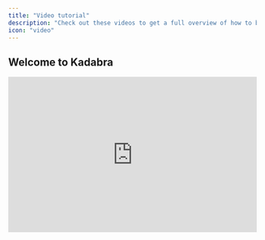 ```yaml
---
title: "Video tutorial"
description: "Check out these videos to get a full overview of how to build an app with Kadabra."
icon: "video"
---
```


## Welcome to Kadabra

<Accordion title="Kadabra 101">
  <iframe width="100%" height="315" src="https://www.youtube.com/embed/l2n9rpuqvdw?si=huqUvQcNK1tKTMVL" title="YouTube video player" frameborder="0" allow="accelerometer; autoplay; clipboard-write; encrypted-media; gyroscope; picture-in-picture; web-share" referrerpolicy="strict-origin-when-cross-origin" allowfullscreen />

  <Steps>
    <Step title="Getting started with Kadabra basics">
      
    </Step>
    <Step title="Understanding the interface and controls">
      
    </Step>
    <Step title="Working with editing features and version history">
      
    </Step>
    <Step title="Implementing authentication and user management">
      
    </Step>
    <Step title="Using ‪Supabase‬ databases and edge functions">
      
    </Step>
    <Step title="GitHub integration and code management">
      
    </Step>
    <Step title="Sharing projects and community feedback">
      
    </Step>
    <Step title="Exploring additional resources and templates">
      
    </Step>
  </Steps>
</Accordion>

## Kadabra Tutorials

<AccordionGroup>
  <Accordion title="Build an AI-Powered Calorie Tracking WebApp">
    <iframe width="100%" height="315" src="https://www.youtube.com/embed/c0zhLzcVJRI?si=7vcZf5eoxIobOxdE" title="YouTube video player" frameborder="0" allow="accelerometer; autoplay; clipboard-write; encrypted-media; gyroscope; picture-in-picture; web-share" referrerpolicy="strict-origin-when-cross-origin" allowfullscreen />

    This tutorial, we'll walk you through creating an AI-powered calorie tracking app with [Kadabra](/kadabra-f9060f1e/kadabra-f9060f1e/editor/main#build-an-ai-powered-calorie-tracking-webapp), complete with authentication, a beautiful responsive design, OpenAI integration, and deployment to production.

    <Steps>
      <Step title="Setting Up the Foundation">
        The foundation of any Kadabra project is a good prompt. For this app, here’s an example:

        ```
        Create a calorie tracking app with the following features:
        Landing page, dashboard, and a meals page.
        Input fields for meal descriptions or images, with analysis powered by GPT-4.
        Daily progress tracking and integration with Supabase for authentication and database management.
        Beautiful and mobile-responsive UI.
        ```

        Once Kadabra generates the UI skeleton:

        - Review the navigation setup and landing page design.
        - Iterate on the prompt to refine the layout and ensure mobile responsiveness.

        <Note>
          Be explicit about starting with the UI. Kadabra works best when tasks are broken into clear steps. For instance, outline navigation, page structures, and design themes early in the prompt
        </Note>
      </Step>
      <Step title="Designing the UI">
        Kadabra emphasizes a step-by-step approach, akin to constructing a building:

        - Start with **scaffolding**: Plan your app structure (e.g., user experience flow, page layout).
        - Add the **first layer**: Create empty pages with basic design elements.
        - Refine the **details**: Add colors, animations, and mobile responsiveness.

        <Note>
          If you have pre-made designs in [Figma](), you can take screenshots and include them in your Kadabra prompt. Providing high-resolution images ensures better results.
        </Note>
      </Step>
      <Step title="Integrate Supabase for Backend and Authentication">
        Once the UI is ready, it’s time to add backend functionality:

        1. Set up a [**Supabase**]() **account** and create a project.
        2. Link it to Kadabra by pressing the "Connect Supabase" button.
        3. For data storage, Kadabra will generate SQL tables. For instance:

        - A `profiles` table to store user information.
        - A `meals` table linked to users for tracking daily entries.

        <Note>
          Use row-level security (RLS) rules in Supabase to ensure user privacy. Kadabra can handle this for you automatically.
        </Note>
      </Step>
      <Step title="Integrating OpenAI for Meal Analysis">
        The magic of this app lies in its AI capabilities. To analyze meals:

        1. Obtain an [OpenAI API key]() from your developer dashboard.
        2. Use [GPT-4]() for analyzing meal descriptions or images.
        3. Ensure API keys are securely stored in Edge functions to prevent unauthorized access.

        **Features to include:**

        - **Analyze meal descriptions**: Estimate nutritional values (calories, protein, carbs, fat).
        - **Image recognition**: Upload a meal photo, and GPT-4 will extract a description and nutritional data.

        <Note>
          _Pro Tips for OpenAI Integration:_

          - Use **function calling** for structured responses, ensuring data is formatted correctly for database insertion.
          - Test the functionality by asking the app to analyze simple meal entries like “2 eggs.”
        </Note>
      </Step>
      <Step title="Implementing Payments with Stripe">
        To monetize the app, add subscription-based payments:

        1. Create a [Stripe]() account and set up a product (e.g., “Standard Plan” for $12/month).
        2. Integrate Stripe with Kadabra by adding the API key and product price ID.
        3. Redirect non-paying users to the landing page. Only paying users can access the main app.

        <Note>
          _Additional Tips:_

          - Enable Stripe’s **customer portal** to let users manage subscriptions (e.g., cancel or update payment methods).
          - Test payments in Stripe’s test mode using the provided test credit card details.
        </Note>
      </Step>
      <Step title="Testing and Debugging">
        Errors are a natural part of development, and Kadabra simplifies debugging:

        - Use the **"Try to Fix"** button whenever a build error occurs.
        - For backend issues, check Supabase logs for detailed error reports.
        - If deploying to [Netlify](), review deployment logs for any build issues. Share logs with Kadabra to get tailored fixes.

        <Note>
          If you get stuck, revert to a previous version using Kadabra’s "Revert" feature. This saves credits and time.
        </Note>
      </Step>
      <Step title="Deploying Your App">
        Once your app is ready, deploy it with Kadabra or Netlify:

        1. Use Kadabra’s deploy feature to host the app on a default domain.
        2. For custom domains:

        - Connect your [GitHub repository]() to Netlify.
        - Purchase a domain and configure [DNS settings]() to link it to Netlify.

        <Note>
          Update your app’s metadata (favicon, meta tags, OG image) for better branding and SEO.
        </Note>
      </Step>
    </Steps>
  </Accordion>
  <Accordion title="Build a SaaS Landing Page with Groq API">
    <iframe width="100%" height="315" src="https://www.youtube.com/embed/S0k8FOmqjog?si=935gSBuflrRbljlF" title="YouTube video player" frameborder="0" allow="accelerometer; autoplay; clipboard-write; encrypted-media; gyroscope; picture-in-picture; web-share" referrerpolicy="strict-origin-when-cross-origin" allowfullscreen />

    In this tutorial, we’ll show you how to create a stunning, fully interactive landing page for an AI-powered email assistant using [Kadabra](/kadabra-f9060f1e/kadabra-f9060f1e/editor/main#build-a-saas-landing-page-with-groq-api), 21st.dev, and Supabase—complete with animations, API integrations, and seamless deployment\\\\\!

    - AI-powered design & UI enhancements
    - Adding animations & interactive elements
    - Integrating AI email enhancements with the Groq API
    - Setting up a contact form with Resend
    - Deploying the page using Kadabra Launch
  </Accordion>
  <Accordion title="Build a Feedback Tool">
    The session showcased [Kadabra](/kadabra-f9060f1e/kadabra-f9060f1e/editor/main#build-a-feedback-tool)’s capabilities to iterate quickly and deliver production-ready results.

    <iframe width="100%" height="315" src="https://www.youtube.com/embed/tYDqBMilHkM?si=6eD-0GoQEywncOqQ" title="YouTube video player" frameborder="0" allow="accelerometer; autoplay; clipboard-write; encrypted-media; gyroscope; picture-in-picture; web-share" referrerpolicy="strict-origin-when-cross-origin" allowfullscreen />

    <Steps>
      <Step title="Authentication">
        - Users can sign up, log in, and manage profiles using Supabase integration.
        - Secure user sessions enable tailored experiences.
      </Step>
      <Step title="Feedback Submission and Voting">
        - Users can submit feedback with titles, descriptions, and images.
        - Each feedback entry displays vote counts and supports real-time upvoting.
      </Step>
      <Step title="Admin Dashboard with AI Summaries">
        - Admins can review all feedback, filter by votes, and sort entries.
        - AI-powered summaries identify actionable insights using OpenAI and Supabase Edge Functions.
      </Step>
      <Step title="User Presence Tracking">
        Real-time presence indicators show active users on the platform.
      </Step>
      <Step title="Detailed Feedback Pages with Comments">
        Each feedback entry has a dedicated page for discussions, enabling teams to collaborate and prioritize efficiently.
      </Step>
      <Step title="File Attachments">
        Users can attach images to feedback, stored securely using Supabase’s storage capabilities.
      </Step>
    </Steps>
  </Accordion>
  <Accordion title="Build a Productized Development Agency">
    <iframe width="100%" height="315" src="https://www.youtube.com/embed/eZsbfEA-_oI?si=ngagWq3q3Km1jY6J" title="YouTube video player" frameborder="0" allow="accelerometer; autoplay; clipboard-write; encrypted-media; gyroscope; picture-in-picture; web-share" referrerpolicy="strict-origin-when-cross-origin" allowfullscreen />

    The goal for this session was to build an app that allows developers, designers, or consultants to offer subscription-based services—a business model inspired by platforms like DesignJoy.

    <Steps>
      <Step title="Authentication and User Management">
        Authentication was the first feature implemented, setting up a robust framework for managing users. The team emphasized the importance of integrating authentication early to prevent issues when scaling the app.

        - Supabase integration for user sign-ups, logins, and profile management.
        - Persistent user sessions to improve app usability.
      </Step>
      <Step title="Stripe Subscription Integration">
        The session demonstrated how to integrate Stripe for subscription management:

        - Enabled users to subscribe to different pricing tiers.
        - Managed subscription status, ensuring only paid users access premium features.
      </Step>
      <Step title="Dashboard and Task Management">
        - User-specific dashboards with task boards and drag-and-drop functionality.
        - Real-time task updates for seamless collaboration.
      </Step>
      <Step title="AI Chatbot">
        The session concluded with the integration of an AI chatbot, illustrating how OpenAI can add dynamic functionality to apps. This feature could be extended to serve as a virtual assistant, concierge, or data query interface.

        - Integrated OpenAI to provide a chatbot capable of responding intelligently to user queries.
        - Built in a single prompt, showcasing Kadabra's efficiency.
      </Step>
      <Step title="Iterative Debugging and Refinement">
        The team tackled real-time debugging challenges, offering valuable insights into troubleshooting. Techniques included:

        - Using console logs and error messages to identify issues.
        - Reverting to previous app versions to avoid getting stuck in broken states.
        - Guiding Kadabra’s AI with detailed prompts to ensure accurate fixes.
      </Step>
    </Steps>
  </Accordion>
  <Accordion title="Prompting Advice with Kadabra">
    <iframe width="100%" height="315" src="https://www.youtube.com/embed/IqWfKj4mUIo?si=sIUpyvAuOH9Fu_oe" title="YouTube video player" frameborder="0" allow="accelerometer; autoplay; clipboard-write; encrypted-media; gyroscope; picture-in-picture; web-share" referrerpolicy="strict-origin-when-cross-origin" allowfullscreen />

    In this tutorial, we deep-dive into AI-powered app development, prompt engineering, and workflow automation with [Kadabra](https://kadabra.dev/)'s special guest ‪[Mark Kashef‬](https://www.youtube.com/@Mark_Kashef)\!

    - Understanding effective AI prompting
    - The four tiers of prompt engineering
    - Meta prompting techniques & best practices
    - Debugging strategies for AI workflows
    - Building an AI app using Kadabra & Make.com
    - Integrating Visual Edits & Tailwind CSS for UI design
  </Accordion>
  <Accordion title="Build a Luma Copycat with Supabase & Kadabra">
    <iframe width="100%" height="315" src="https://www.youtube.com/embed/-sSOyO0FiPE?si=TCamI0uASRJ2Kh6j" title="YouTube video player" frameborder="0" allow="accelerometer; autoplay; clipboard-write; encrypted-media; gyroscope; picture-in-picture; web-share" referrerpolicy="strict-origin-when-cross-origin" allowfullscreen />

    In this tutorial, we will build a Luma-style event platform using Kadabra and [Supabase](https://docs.kadabra.dev/integrations/supabase) – live\\\\\!

    - How to integrate Supabase with Kadabra
    - Setting up authentication & user management
    - Configuring databases & real-time comments
    - Testing performance & handling multiple users
    - Live debugging & performance optimization
  </Accordion>
  <Accordion title="Build an AI-Enhanced Web App">
    <iframe width="100%" height="315" src="https://www.youtube.com/embed/gqsZGxuymTk?si=xwjEwFQCa5p8WVLh" title="YouTube video player" frameborder="0" allow="accelerometer; autoplay; clipboard-write; encrypted-media; gyroscope; picture-in-picture; web-share" referrerpolicy="strict-origin-when-cross-origin" allowfullscreen />

    In this tutorial, we’ll show you how to use Kadabra, an AI-enhanced no-code builder, to create a full-stack journaling app without writing a single line of code\\\\\!

    - Design your app UI instantly
    - Upload your design & generate a working app
    - Connect Supabase for backend & authentication
    - Implement GPT-4o for AI-powered features
    - Deploy a full-stack app in minutes\\\\\\\!
  </Accordion>
  <Accordion title="Build a Simple CRM with Resend">
    <iframe width="100%" height="315" src="https://www.youtube.com/embed/5ZL744_Wxjo?si=qrKlOL_1fAnz7rgc" title="YouTube video player" frameborder="0" allow="accelerometer; autoplay; clipboard-write; encrypted-media; gyroscope; picture-in-picture; web-share" referrerpolicy="strict-origin-when-cross-origin" allowfullscreen />

    In this tutorial, we'll walk through creating a simple yet powerful CRM using [Kadabra](/kadabra-f9060f1e/kadabra-f9060f1e/editor/main#build-a-simple-crm-with-resend) for development, Supabase for data storage, and [Resend](https://docs.kadabra.dev/integrations/resend) for email automation.

    - How Resend works for email automation
    - Setting up authentication emails with Supabase
    - Building an admin dashboard & contact management system
    - Creating & customizing email templates
    - Adding newsletter signup & broadcast email functionality
  </Accordion>
  <Accordion title="Build Interactive Elements in Web Development">
    <iframe width="100%" height="315" src="https://www.youtube.com/embed/b-O7Ew0Q2ig?si=UPyQQdnualImIP8j" title="YouTube video player" frameborder="0" allow="accelerometer; autoplay; clipboard-write; encrypted-media; gyroscope; picture-in-picture; web-share" referrerpolicy="strict-origin-when-cross-origin" allowfullscreen />

    Building engaging, interactive web experiences just got easier with Kadabra’s latest updates\\\!

    <Steps>
      <Step title="Effortless UI Customization with Visual Edits">
        One of the biggest upgrades to Kadabra is the ability to modify UI elements instantly without consuming AI credits. You can now:

        - Edit text directly on your project.
        - Adjust button colors and styles in real-time.
        - Upload and swap images seamlessly.
        - Hover over elements to make quick adjustments.

        <Note>
          Users can now select text, change colors, or swap icons effortlessly without needing AI intervention—allowing for a smoother design iteration process.
        </Note>
      </Step>
      <Step title="Advanced Debugging and API Error Handling">
        Previously, users faced challenges when dealing with third-party API integration errors. Kadabra now:

        - Surfaces richer error messages for easier debugging.
        - Eliminates irrelevant popups, improving focus on critical issues.
        - Enables AI-driven error detection for automatic fixes.

        <Note>
          Instead of overwhelming users with generic popups, Kadabra now feeds error context directly into its AI, which can decide when an issue needs to be addressed and how to fix it.
        </Note>
      </Step>
      <Step title="Creating Dynamic Backgrounds and Animations">
        Kadabra now supports seamless integration of animated and interactive elements using **p5.js** and other libraries.

        #### **Example Project: Travel Agency Website with Interactive Flags**

        A recent live demo showcased how to build a travel agency landing page featuring:

        1. **An animated hero section** with flags dynamically appearing and moving in response to mouse interactions.
        2. **A sticky-scroll section** that changes based on the user’s scroll position.
        3. **Interactive hover effects** where images react to user movements.

        #### **How to Implement Animated Effects**

        To create these effects, users followed this simple process:

        - **Define the desired animation:**

        <Note>
          Make the background interactive with floating elements that move away when hovered over.
        </Note>
        - **Use p5.js to generate effects:**
          - Implement a chromatic smoke pattern.
          - Swap out static images for dynamic flag animations.
        - **Enhance user experience with physics-based interactions:**
          - Make elements move dynamically based on user actions.

        <Note>
          If an animation isn’t working, use Kadabra’s chat mode to debug and refine the effect with step-by-step AI guidance.
        </Note>
      </Step>
      <Step title="Importing Custom Elements from External Libraries">
        With [**21st.dev**](), users can now integrate pre-built UI components seamlessly into Kadabra projects.

        1. Browse **21st.dev** for a button design.
        2. Copy the AI-generated prompt.
        3. Paste it into Kadabra and replace an existing button.

        This approach accelerates design workflows and allows for more polished, visually cohesive interfaces.

        <Note>
          This same method works for importing animation presets from **motion.dev**, making it easier to add high-quality motion effects without custom coding.
        </Note>
      </Step>
    </Steps>
  </Accordion>
  <Accordion title="Clerk Authentication, Custom Domains & Waitlists">
    <iframe width="100%" height="315" src="https://www.youtube.com/embed/tyAsNwu_xCI?si=VHCGf2IlFRQzVLeD" title="YouTube video player" frameborder="0" allow="accelerometer; autoplay; clipboard-write; encrypted-media; gyroscope; picture-in-picture; web-share" referrerpolicy="strict-origin-when-cross-origin" allowfullscreen />

    In this tutorial, we'll walk through building a **custom CRM** (Customer Relationship Management system) using [**Kadabra**](/kadabra-f9060f1e/kadabra-f9060f1e/editor/main#clerk-authentication-custom-domains-and-waitlists) and [**Clerk**](https://docs.kadabra.dev/integrations/clerk).
  </Accordion>
  <Accordion title="How to Build a Custom CRM with Kadabra and Make">
    <iframe width="100%" height="315" src="https://www.youtube.com/embed/zv4vcR7VCAk?si=BgJHeEuti27cbgYt" title="YouTube video player" frameborder="0" allow="accelerometer; autoplay; clipboard-write; encrypted-media; gyroscope; picture-in-picture; web-share" referrerpolicy="strict-origin-when-cross-origin" allowfullscreen />

    In this tutorial, we'll walk through building a **custom CRM** (Customer Relationship Management system) using [**Kadabra**](/kadabra-f9060f1e/kadabra-f9060f1e/editor/main#how-to-build-a-custom-crm-with-kadabra-and-make) and [**Make**](https://docs.kadabra.dev/integrations/make).
  </Accordion>
  <Accordion title="Building a $10K Landing Page in 1 Hour">
    <iframe width="100%" height="315" src="https://www.youtube.com/embed/VVbC80KgF9E?si=71RW1V8KgpgxTya_" title="YouTube video player" frameborder="0" allow="accelerometer; autoplay; clipboard-write; encrypted-media; gyroscope; picture-in-picture; web-share" referrerpolicy="strict-origin-when-cross-origin" allowfullscreen />
  </Accordion>
</AccordionGroup>

## Build, Brand, and Launch a real micro-SaaS, live\!

Learning Spanish has never been this interactive\! Imagine an app that not only teaches you Spanish through conversations but also creates real-time voice interactions, dynamic courses, and visually engaging content—powered entirely by AI. This tutorial can help follow step-by-step what Kristian and Harry built:

<AccordionGroup>
  <Accordion title="Step 1: Designing the Core Features">
    <iframe width="100%" height="315" src="https://www.youtube.com/embed/8QDL9cCIXqU?si=JPHSSBoWO4dXl7vB" title="YouTube video player" frameborder="0" allow="accelerometer; autoplay; clipboard-write; encrypted-media; gyroscope; picture-in-picture; web-share" referrerpolicy="strict-origin-when-cross-origin" allowfullscreen />

    <Steps>
      <Step title="Laying the Foundations">
        Before implementing AI features, we focused on **building a strong foundation** for the app using **Kadabra**. This included setting up authentication, structuring the dashboard, and implementing user management.
      </Step>
      <Step title="Authentication System">
        - Integrated **Supabase** for backend authentication.
        - Enabled sign-up/login with email and password.
        - Created a profile system to store user preferences and learning progress.
      </Step>
      <Step title="Dashboard & Navigation">
        - Designed an intuitive sidebar for navigation.
        - Created sections for chat, courses, and user settings.
        - Ensured responsive UI for a seamless experience across devices.
      </Step>
      <Step title="User Profiles & Data Storage">
        - Added a database structure to store user progress.
        - Designed profile management settings where users can adjust learning preferences.
      </Step>
    </Steps>
  </Accordion>
  <Accordion title="Step 2: AI-Powered Learning Features with Replicate">
    <iframe width="100%" height="315" src="https://www.youtube.com/embed/eSDhk4VkVLE?si=-JhSjxsKIrPACNOK" title="YouTube video player" frameborder="0" allow="accelerometer; autoplay; clipboard-write; encrypted-media; gyroscope; picture-in-picture; web-share" referrerpolicy="strict-origin-when-cross-origin" allowfullscreen />

    <Steps>
      <Step title="AI-Generated Courses">
        To make learning interactive, we implemented an AI-driven course generation system using [OpenAI’s GPT model](). Here's how it works:

        1. Users select a topic (e.g., “Questions to ask at a barbecue”).
        2. Kadabra calls an [OpenAI Edge function]() to generate **10 engaging Spanish-language questions**.
        3. Users complete quizzes, track progress, and receive AI feedback on their answers.
      </Step>
      <Step title="Enhancing User Engagement">
        - **Dynamically Generated Questions**: Each quiz is AI-generated, ensuring fresh, unique content every time.
        - **Interactive Feedback**: The AI provides explanations for correct and incorrect answers to improve learning.
        - **Progress Tracking**: Users can save and revisit courses, enhancing retention and practice.
      </Step>
      <Step title="Enhancing Visual Engagement with Replicate">
        To add a visual learning element, we integrated [**Replicate’s Flux Schnell**]() image generation model:

        - **Automated Course Banners**: Every course dynamically generates an image matching the topic.
        - **Visually Immersive Experience**: AI-driven visuals enhance user engagement and retention.
        - **Fast Image Processing**: Using Replicate’s API, images are generated in real time without slowing down the experience.
      </Step>
      <Step title="Real-Time Voice Conversations">
        A major milestone in the app's development was the addition of **real-time Spanish-speaking practice** using [OpenAI’s real-time WebRTC API]() :

        - **Interactive AI Tutor**: Users can speak directly with an AI that dynamically responds in Spanish.
        - **Pronunciation Assistance**: The AI provides real-time corrections and suggestions.
        - **Seamless Conversations**: The natural flow of conversation makes it feel like interacting with a human tutor.
      </Step>
    </Steps>
  </Accordion>
  <Accordion title="Step 3: Branding the App">
    <iframe width="100%" height="315" src="https://www.youtube.com/embed/fILdgFNqvmU?si=_Xg-XTMTQuBN7bE1" title="YouTube video player" frameborder="0" allow="accelerometer; autoplay; clipboard-write; encrypted-media; gyroscope; picture-in-picture; web-share" referrerpolicy="strict-origin-when-cross-origin" allowfullscreen />

    <Steps>
      <Step title="Establishing the Concept and Audience">
        Before branding, we defined our core goals:

        - **AI-powered chat** for real-time Spanish conversations.
        - **Automated quizzes** for quick practice sessions.
        - **Structured learning** with lesson storage and progress tracking.

        This helped shape our branding choices, ensuring they aligned with the app’s purpose.
      </Step>
      <Step title="Naming & Domain Selection">
        We aimed for a short, memorable name that reflected the **learning journey**. Using AI, we brainstormed and landed on **Ruta** (Spanish for “route” or “path”).

        #### **Process:**

        - **Brainstormed names** using AI for catchy Spanish words.
        - **Tested options** like "Camino" and "Verbo," but "Ruta" stood out.
        - **Checked domain availability** and secured **rutaapp.com** immediately.
      </Step>
      <Step title="Creating a Visual Identity">
        We quickly designed the brand:

        - **Logo**: A **compass-themed** icon sourced from design libraries and edited in Figma.
        - **Font Pairing**: Used a **bold, modern typeface** for the logo and a readable UI font for the app interface.
        - **Color Palette**: A **Tailwind CSS blue** scheme to symbolize travel and discovery.
        - **Styling Inspiration**: Experimented with **neo-brutalism**, tweaking contrast, shadows, and borders to create a visually engaging UI.
      </Step>
      <Step title="Building a Cohesive User Experience">
        Using Kadabra, we ensured **visual consistency** across the app:

        - **Landing Page**: AI-generated with a dynamic, engaging hero section.
        - **Dashboard & Course Pages**: Styled to match the brand’s identity.
        - **Iterative Styling**: Applied **neo-brutalist** elements to test different design styles.
        - **User Flow Testing**: Ensured seamless navigation from signup to real-time chat.
      </Step>
    </Steps>
  </Accordion>
  <Accordion title="Step 4: Final Tweaks, Big Bets & Live Launch">
    <iframe width="100%" height="315" src="https://www.youtube.com/embed/12013xnxYzM?si=4qOqTgcgO_IY_G1P" title="YouTube video player" frameborder="0" allow="accelerometer; autoplay; clipboard-write; encrypted-media; gyroscope; picture-in-picture; web-share" referrerpolicy="strict-origin-when-cross-origin" allowfullscreen />
  </Accordion>
</AccordionGroup>

## Community Tutorials

<AccordionGroup>
  <Accordion title="Build a Car Prompt Engineering Agent">
    <iframe width="100%" height="315" src="https://www.youtube.com/embed/Zv7N0SxfpRM?si=Ro0Eg---h0rBz-HY" title="YouTube video player" frameborder="0" allow="accelerometer; autoplay; clipboard-write; encrypted-media; gyroscope; picture-in-picture; web-share" referrerpolicy="strict-origin-when-cross-origin" allowfullscreen />
  </Accordion>
  <Accordion title="Build a SaaS Landing Page">
    <iframe width="100%" height="315" src="https://www.youtube.com/embed/4qt9nlamiIQ?si=Xc0EUD6iyCwPFMay" title="YouTube video player" frameborder="0" allow="accelerometer; autoplay; clipboard-write; encrypted-media; gyroscope; picture-in-picture; web-share" referrerpolicy="strict-origin-when-cross-origin" allowfullscreen />
  </Accordion>
  <Accordion title="Build an AI Coding Agent with Supabase & Stripe">
    <iframe width="100%" height="315" src="https://www.youtube.com/embed/9z54zkmK-to?si=COVYmfEhrkkcog6O" title="YouTube video player" frameborder="0" allow="accelerometer; autoplay; clipboard-write; encrypted-media; gyroscope; picture-in-picture; web-share" referrerpolicy="strict-origin-when-cross-origin" allowfullscreen />
  </Accordion>
  <Accordion title="Build a Chat-Based Interface">
    <iframe width="100%" height="315" src="https://www.youtube.com/embed/zrArB5tj3kY?si=vArHxa-gh10ncZww" title="YouTube video player" frameborder="0" allow="accelerometer; autoplay; clipboard-write; encrypted-media; gyroscope; picture-in-picture; web-share" referrerpolicy="strict-origin-when-cross-origin" allowfullscreen />
  </Accordion>
  <Accordion title="Build a Course Platform">
    <iframe width="100%" height="315" src="https://www.youtube.com/embed/UcgKlpu49Ys?si=fCaxC1gB-wkC_AOh" title="YouTube video player" frameborder="0" allow="accelerometer; autoplay; clipboard-write; encrypted-media; gyroscope; picture-in-picture; web-share" referrerpolicy="strict-origin-when-cross-origin" allowfullscreen />
  </Accordion>
  <Accordion title="Build SaaS Startup with Supabase">
    <iframe width="100%" height="315" src="https://www.youtube.com/embed/mJwPvyc4-rk?si=SUWZG6C1dLpV9StO" title="YouTube video player" frameborder="0" allow="accelerometer; autoplay; clipboard-write; encrypted-media; gyroscope; picture-in-picture; web-share" referrerpolicy="strict-origin-when-cross-origin" allowfullscreen />
  </Accordion>
  <Accordion title="Build an AI-powered Web Application with OpenAI API">
    <iframe width="100%" height="315" src="https://www.youtube.com/embed/jUwXTviRhhM?si=VzpmIP8SVSWufOKH" title="YouTube video player" frameborder="0" allow="accelerometer; autoplay; clipboard-write; encrypted-media; gyroscope; picture-in-picture; web-share" referrerpolicy="strict-origin-when-cross-origin" allowfullscreen />
  </Accordion>
  <Accordion title="Build an SEO Landing Page">
    <iframe width="100%" height="315" src="https://www.youtube.com/embed/3rVsp8SQ_Jc?si=KP7XftODi6apMX4m" title="YouTube video player" frameborder="0" allow="accelerometer; autoplay; clipboard-write; encrypted-media; gyroscope; picture-in-picture; web-share" referrerpolicy="strict-origin-when-cross-origin" allowfullscreen />
  </Accordion>
  <Accordion title="Build a Marketing Landing Page">
    <iframe width="100%" height="315" src="https://www.youtube.com/embed/tR4d8Mz5Bgk?si=Sofq45DrmrqCG1ja" title="YouTube video player" frameborder="0" allow="accelerometer; autoplay; clipboard-write; encrypted-media; gyroscope; picture-in-picture; web-share" referrerpolicy="strict-origin-when-cross-origin" allowfullscreen />
  </Accordion>
  <Accordion title="Build a Todo List App">
    <iframe width="100%" height="315" src="https://www.youtube.com/embed/AmPuBwjT5iU?si=3VZ1_Qg5peqF1S7R" title="YouTube video player" frameborder="0" allow="accelerometer; autoplay; clipboard-write; encrypted-media; gyroscope; picture-in-picture; web-share" referrerpolicy="strict-origin-when-cross-origin" allowfullscreen />
  </Accordion>
  <Accordion title="Build AI Agents">
    <iframe width="100%" height="315" src="https://www.youtube.com/embed/sgnBMD8jGWU?si=eRtlvDDwGfEa_-J1" title="YouTube video player" frameborder="0" allow="accelerometer; autoplay; clipboard-write; encrypted-media; gyroscope; picture-in-picture; web-share" referrerpolicy="strict-origin-when-cross-origin" allowfullscreen />
  </Accordion>
  <Accordion title="Build a Recipe Tracking App">
    <iframe width="100%" height="315" src="https://www.youtube.com/embed/yH3DyG7jqRo?si=bV9BQkcTqN9KUDqT" title="YouTube video player" frameborder="0" allow="accelerometer; autoplay; clipboard-write; encrypted-media; gyroscope; picture-in-picture; web-share" referrerpolicy="strict-origin-when-cross-origin" allowfullscreen />

    <iframe width="100%" height="315" src="https://www.youtube.com/embed/W54pjYSSTo0?si=NjeR7dRxbLbiqEPe" title="YouTube video player" frameborder="0" allow="accelerometer; autoplay; clipboard-write; encrypted-media; gyroscope; picture-in-picture; web-share" referrerpolicy="strict-origin-when-cross-origin" allowfullscreen />
  </Accordion>
  <Accordion title="Build a Fullstack Social Networking App">
    <iframe width="100%" height="315" src="https://www.youtube.com/embed/1qXwGCIh9Q8?si=r3nNUUJzgL3Cf986" title="YouTube video player" frameborder="0" allow="accelerometer; autoplay; clipboard-write; encrypted-media; gyroscope; picture-in-picture; web-share" referrerpolicy="strict-origin-when-cross-origin" allowfullscreen />
  </Accordion>
  <Accordion title="Kadabra + Cursor">
    <iframe width="100%" height="315" src="https://www.youtube.com/embed/YyeUSujTvXc?si=TB7A9-J5j4RF3k5N" title="YouTube video player" frameborder="0" allow="accelerometer; autoplay; clipboard-write; encrypted-media; gyroscope; picture-in-picture; web-share" referrerpolicy="strict-origin-when-cross-origin" allowfullscreen />
  </Accordion>
  <Accordion title="Build Text-to-Web App Platform">
    <iframe width="100%" height="315" src="https://www.youtube.com/embed/cwdPcbWwb2s?si=OY_JIaSdQjDCpUar" title="YouTube video player" frameborder="0" allow="accelerometer; autoplay; clipboard-write; encrypted-media; gyroscope; picture-in-picture; web-share" referrerpolicy="strict-origin-when-cross-origin" allowfullscreen />
  </Accordion>
  <Accordion title="Build an AI-powered Note Taker">
    <iframe width="100%" height="315" src="https://www.youtube.com/embed/6VejFu1nEYs?si=VZzUyJ3ABSQPvGeW" title="YouTube video player" frameborder="0" allow="accelerometer; autoplay; clipboard-write; encrypted-media; gyroscope; picture-in-picture; web-share" referrerpolicy="strict-origin-when-cross-origin" allowfullscreen />
  </Accordion>
  <Accordion title="Build a Wealth Tracker App">
    <iframe width="100%" height="315" src="https://www.youtube.com/embed/2MYwWu4u_ZM?si=nTtL39uf8tKuHZVT" title="YouTube video player" frameborder="0" allow="accelerometer; autoplay; clipboard-write; encrypted-media; gyroscope; picture-in-picture; web-share" referrerpolicy="strict-origin-when-cross-origin" allowfullscreen />
  </Accordion>
  <Accordion title="Build an SEO Lead Generation Website">
    <iframe width="100%" height="315" src="https://www.youtube.com/embed/NC9hVmKNnk0?si=U7JaiQ5EJo3ysh_x" title="YouTube video player" frameborder="0" allow="accelerometer; autoplay; clipboard-write; encrypted-media; gyroscope; picture-in-picture; web-share" referrerpolicy="strict-origin-when-cross-origin" allowfullscreen />
  </Accordion>
  <Accordion title="Build a Hiring Platform with Advanced Troubleshooting and Cursor">
    <iframe width="100%" height="315" src="https://www.youtube.com/embed/z8R7uWeSAbg?si=QSeApl8WSrLq59Y1" title="YouTube video player" frameborder="0" allow="accelerometer; autoplay; clipboard-write; encrypted-media; gyroscope; picture-in-picture; web-share" referrerpolicy="strict-origin-when-cross-origin" allowfullscreen />

    <Steps>
      <Step title="Start with Inspiration">
        Every project starts with a clear vision. For this MVP, the client wanted an **AI-powered dashboard**.

        To kickstart the design process:

        - Took a screenshot of a relevant landing page.
        - Asked [**ChatGPT**]() to describe the design in detail—layout, sections, colors, and typography.
        - Used this breakdown as the **foundation for building in Kadabra**

        <Note>
          _Describe this landing page in detail, including layout, sections, colors, and typography._
        </Note>
      </Step>
      <Step title="Build the Core with Kadabra">
        Once the blueprint was ready, Kadabra handled the **entire foundation of the app**.
      </Step>
      <Step title="GitHub Integration">
        Kadabra **automatically creates a** [**GitHub repository**]() for your project, syncing updates effortlessly. **Workflow:**

        <Steps>
          <Step title="Generate a repo in Kadabra.">
            
          </Step>
          <Step title="Transfer it to your GitHub account.">
            
          </Step>
          <Step title="Clone it into Cursor for advanced coding.">
            
          </Step>
        </Steps>
        This keeps everything organized and **developer-friendly** when custom logic is required.
      </Step>
      <Step title="Supabase for Authentication & Database">
        With Supabase integration, setting up the backend was a breeze.

        - **Added authentication** for user signups/logins.
        - **Set up a database** to manage profiles and app data.
        - **Connected APIs** without writing redundant boilerplate code.

        <Note>
          _Add Supabase authentication to the app, allowing users to sign up and log in using their email._
        </Note>
      </Step>
      <Step title="Email Automation with Resend">
        To ensure smooth communication, Kadabra’s [**Resend integration**]() handled transactional emails.

        - **Welcome emails** for new users.
        - **Action-triggered notifications** within the app.

        <Note>
          _Set up an email workflow using Resend that sends a welcome email to users upon signup and a notification when they complete an action._
        </Note>
      </Step>
      <Step title="Chat with Your Codebase">
        Kadabra’s built-in **chat feature** makes managing large projects effortless.

        You can:

        - Ask which features from the PRD are completed.
        - Quickly reference task breakdowns.
        - Get a high-level project overview instantly.

        <Note>
          _Based on the PRD and task breakdown, list all completed features and highlight pending tasks._
        </Note>
        This feature **saves hours** by keeping teams aligned on progress.
      </Step>
      <Step title="OpenAI for AI-Powered Features">
        The app needed AI-driven data summarization.

        - **Kadabra’s** [**OpenAI integration**]() made API setup seamless.
        - AI functionality was up and running in **minutes**.

        <Note>
          _Integrate OpenAI APIs to summarize user data input and display the results on the dashboard._
        </Note>
      </Step>
      <Step title="AI Image Generation with Replicate">
        For AI-powered visuals, **Replicate integration** allowed users to generate images dynamically.

        - Enabled **custom AI-generated visuals** inside the app.
        - Required minimal configuration.

        <Note>
          _Add Replicate integration to generate AI-powered images based on user inputs._
        </Note>
      </Step>
      <Step title="Payments with Stripe">
        Handling **subscriptions and transactions** was effortless with Stripe integration.

        - **Set up payment workflows** for different plans.
        - **Tested transactions** for reliability.
        - **Synced Stripe dashboards** for client visibility.

        <Note>
          _Integrate Stripe into the app to allow subscription payments, including a dashboard for users to manage their plans_.
        </Note>
      </Step>
      <Step title="From Kadabra to Cursor for Finalization">
        Once the app was functional, it was **synced to GitHub and imported into** [**Cursor**]() for:

        - **UI refinements**
        - **Advanced backend logic**
        - **Final debugging & optimisations**

        Cursor provided a **developer-friendly environment** to polish the project before deployment.
      </Step>
    </Steps>
    This streamlined workflow—**ChatGPT for planning, Kadabra for building, and Cursor for refining**—significantly **reduces MVP development time**.
  </Accordion>
  <Accordion title="Build an MVP with Kadabra">
    <iframe width="100%" height="315" src="https://www.youtube.com/embed/cAkJ6VZEqm8?si=K47KMSf9Mrv9GyhO" title="YouTube video player" frameborder="0" allow="accelerometer; autoplay; clipboard-write; encrypted-media; gyroscope; picture-in-picture; web-share" referrerpolicy="strict-origin-when-cross-origin" allowfullscreen />
  </Accordion>
  <Accordion title="Build a Business Offer Comparison Tool">
    <iframe width="100%" height="315" src="https://www.youtube.com/embed/FMq4CRNBlw0?si=FIFYhy7gxbax3G1A" title="YouTube video player" frameborder="0" allow="accelerometer; autoplay; clipboard-write; encrypted-media; gyroscope; picture-in-picture; web-share" referrerpolicy="strict-origin-when-cross-origin" allowfullscreen />
  </Accordion>
  <Accordion title="Build a Website Connected to Airtable">
    <iframe width="100%" height="315" src="https://www.youtube.com/embed/QfPfroKsJLI?si=zEwjvtfZ5CVIIN5e" title="YouTube video player" frameborder="0" allow="accelerometer; autoplay; clipboard-write; encrypted-media; gyroscope; picture-in-picture; web-share" referrerpolicy="strict-origin-when-cross-origin" allowfullscreen />
  </Accordion>
  <Accordion title="Build a Responsive Search Bar">
    <iframe width="100%" height="315" src="https://www.youtube.com/embed/gQbwjvUrnA8?si=I-Lm-IGIrotzxKH7" title="YouTube video player" frameborder="0" allow="accelerometer; autoplay; clipboard-write; encrypted-media; gyroscope; picture-in-picture; web-share" referrerpolicy="strict-origin-when-cross-origin" allowfullscreen />
  </Accordion>
  <Accordion title="Build a Personalized Healthcare Management for Individuals and Families">
    <iframe width="100%" height="315" src="https://www.youtube.com/embed/WM7PvU2r84c?si=0O7NP6ByZ5PvNgOk" title="YouTube video player" frameborder="0" allow="accelerometer; autoplay; clipboard-write; encrypted-media; gyroscope; picture-in-picture; web-share" referrerpolicy="strict-origin-when-cross-origin" allowfullscreen />
  </Accordion>
  <Accordion title="Build a Pet Shop App">
    <iframe width="100%" height="315" src="https://www.youtube.com/embed/Sqn4aZTw1cA?si=55F7pn8rZgGMLk1B" title="YouTube video player" frameborder="0" allow="accelerometer; autoplay; clipboard-write; encrypted-media; gyroscope; picture-in-picture; web-share" referrerpolicy="strict-origin-when-cross-origin" allowfullscreen />
  </Accordion>
  <Accordion title="Build an Intelligent Photo Organizer">
    <iframe width="100%" height="315" src="https://www.youtube.com/embed/QA4ZX5FUQAg?si=8A-us5o5rebbRCYc" title="YouTube video player" frameborder="0" allow="accelerometer; autoplay; clipboard-write; encrypted-media; gyroscope; picture-in-picture; web-share" referrerpolicy="strict-origin-when-cross-origin" allowfullscreen />
  </Accordion>
  <Accordion title="Build a Personal Website">
    <iframe width="100%" height="315" src="https://www.youtube.com/embed/sr2vJmZBZ4o?si=KluqHg-WwBBEn_Ve" title="YouTube video player" frameborder="0" allow="accelerometer; autoplay; clipboard-write; encrypted-media; gyroscope; picture-in-picture; web-share" referrerpolicy="strict-origin-when-cross-origin" allowfullscreen />
  </Accordion>
  <Accordion title="Build a Youtube Clone">
    <iframe width="100%" height="315" src="https://www.youtube.com/embed/CfwNxDEXe6I?si=8L3hkLNPaCbcTYHH" title="YouTube video player" frameborder="0" allow="accelerometer; autoplay; clipboard-write; encrypted-media; gyroscope; picture-in-picture; web-share" referrerpolicy="strict-origin-when-cross-origin" allowfullscreen />
  </Accordion>
  <Accordion title="Build an AI Automation Tool with Zapier & Kadabra">
    <iframe width="100%" height="315" src="https://www.youtube.com/embed/ELub71s-_HE?si=EjhI7zU4yJQc68EK" title="YouTube video player" frameborder="0" allow="accelerometer; autoplay; clipboard-write; encrypted-media; gyroscope; picture-in-picture; web-share" referrerpolicy="strict-origin-when-cross-origin" allowfullscreen />
  </Accordion>
  <Accordion title="Build a Trickle AI Review Copycat">
    <iframe width="100%" height="315" src="https://www.youtube.com/embed/deMBEcGVdaM?si=RqhD56qO3fgyN2Az" title="YouTube video player" frameborder="0" allow="accelerometer; autoplay; clipboard-write; encrypted-media; gyroscope; picture-in-picture; web-share" referrerpolicy="strict-origin-when-cross-origin" allowfullscreen />
  </Accordion>
  <Accordion title="Build a Trello Clone">
    <iframe width="100%" height="315" src="https://www.youtube.com/embed/xaUxWOJ6hlk?si=1eGd0PEjZGVjkX_U" title="YouTube video player" frameborder="0" allow="accelerometer; autoplay; clipboard-write; encrypted-media; gyroscope; picture-in-picture; web-share" referrerpolicy="strict-origin-when-cross-origin" allowfullscreen />
  </Accordion>
  <Accordion title="Build a Student Discovery Platform">
    <iframe width="100%" height="315" src="https://www.youtube.com/embed/BOpX2VYNofA?si=AJFhbN-G11Uo_1IS" title="YouTube video player" frameborder="0" allow="accelerometer; autoplay; clipboard-write; encrypted-media; gyroscope; picture-in-picture; web-share" referrerpolicy="strict-origin-when-cross-origin" allowfullscreen />
  </Accordion>
  <Accordion title="Build an AI Book Generator">
    <iframe width="100%" height="315" src="https://www.youtube.com/embed/g9BsVrgmI94?si=nCHFeV_YxJTWeMow" title="YouTube video player" frameborder="0" allow="accelerometer; autoplay; clipboard-write; encrypted-media; gyroscope; picture-in-picture; web-share" referrerpolicy="strict-origin-when-cross-origin" allowfullscreen />
  </Accordion>
  <Accordion title="Build a PDF Editor">
    <iframe width="100%" height="315" src="https://www.youtube.com/embed/14tmJE_yXZE?si=mez6_56iawz-JVJu" title="YouTube video player" frameborder="0" allow="accelerometer; autoplay; clipboard-write; encrypted-media; gyroscope; picture-in-picture; web-share" referrerpolicy="strict-origin-when-cross-origin" allowfullscreen />
  </Accordion>
  <Accordion title="Build a Cryptocurrency Dashboard">
    <iframe width="100%" height="315" src="https://www.youtube.com/embed/QZi9JvIKgJE?si=Pmjf5RVywZ28ErUC" title="YouTube video player" frameborder="0" allow="accelerometer; autoplay; clipboard-write; encrypted-media; gyroscope; picture-in-picture; web-share" referrerpolicy="strict-origin-when-cross-origin" allowfullscreen />
  </Accordion>
  <Accordion title="Build a Shopify Scrapping Tool with Firecrawl">
    <iframe width="100%" height="315" src="https://www.youtube.com/embed/180e-dK6ipo?si=pkeR_9H2M8CZEM3S" title="YouTube video player" frameborder="0" allow="accelerometer; autoplay; clipboard-write; encrypted-media; gyroscope; picture-in-picture; web-share" referrerpolicy="strict-origin-when-cross-origin" allowfullscreen />
  </Accordion>
</AccordionGroup>

More videos available [here](https://www.youtube.com/playlist?list=PLbVHz4urQBZkJ6WMXlIGc3NGsufrleogY).

## Comparison to other tools

<AccordionGroup>
  <Accordion title="AI Coding tools">
    <iframe width="100%" height="315" src="https://www.youtube.com/embed/FebnrrX8zyY?si=BN_uGD04Y17DzGze" title="YouTube video player" frameborder="0" allow="accelerometer; autoplay; clipboard-write; encrypted-media; gyroscope; picture-in-picture; web-share" referrerpolicy="strict-origin-when-cross-origin" allowfullscreen />
  </Accordion>
  <Accordion title="Bolt vs Kadabra">
    <iframe width="100%" height="315" src="https://www.youtube.com/embed/3eDrAHjSqXo?si=dSWUdVYdlO4Zc3X3" title="YouTube video player" frameborder="0" allow="accelerometer; autoplay; clipboard-write; encrypted-media; gyroscope; picture-in-picture; web-share" referrerpolicy="strict-origin-when-cross-origin" allowfullscreen />

    <iframe width="100%" height="315" src="https://www.youtube.com/embed/vN4hN3aD4l0?si=gNEYbrXQibveArHA" title="YouTube video player" frameborder="0" allow="accelerometer; autoplay; clipboard-write; encrypted-media; gyroscope; picture-in-picture; web-share" referrerpolicy="strict-origin-when-cross-origin" allowfullscreen />

    <iframe width="100%" height="315" src="https://www.youtube.com/embed/yHDvCGNjIqk?si=0CPxdwx9SXqNVc2a" title="YouTube video player" frameborder="0" allow="accelerometer; autoplay; clipboard-write; encrypted-media; gyroscope; picture-in-picture; web-share" referrerpolicy="strict-origin-when-cross-origin" allowfullscreen />
  </Accordion>
  <Accordion title="Databutton vs Kadabra">
    <iframe width="100%" height="315" src="https://www.youtube.com/embed/FebnrrX8zyY?si=BN_uGD04Y17DzGze" title="YouTube video player" frameborder="0" allow="accelerometer; autoplay; clipboard-write; encrypted-media; gyroscope; picture-in-picture; web-share" referrerpolicy="strict-origin-when-cross-origin" allowfullscreen />

    <iframe width="100%" height="315" src="https://www.youtube.com/embed/8QDL9cCIXqU?si=JPHSSBoWO4dXl7vB" title="YouTube video player" frameborder="0" allow="accelerometer; autoplay; clipboard-write; encrypted-media; gyroscope; picture-in-picture; web-share" referrerpolicy="strict-origin-when-cross-origin" allowfullscreen />
  </Accordion>
  <Accordion title="Figma vs Kadabra">
    <iframe width="100%" height="315" src="https://www.youtube.com/embed/m85yY0q8tu4?si=Zatwngy3JSYluyR-" title="YouTube video player" frameborder="0" allow="accelerometer; autoplay; clipboard-write; encrypted-media; gyroscope; picture-in-picture; web-share" referrerpolicy="strict-origin-when-cross-origin" allowfullscreen />

    <iframe width="100%" height="315" src="https://www.youtube.com/embed/eG8Ob9JVIeE?si=IjlUr8YH3xjYNUVU" title="YouTube video player" frameborder="0" allow="accelerometer; autoplay; clipboard-write; encrypted-media; gyroscope; picture-in-picture; web-share" referrerpolicy="strict-origin-when-cross-origin" allowfullscreen />
  </Accordion>
</AccordionGroup>